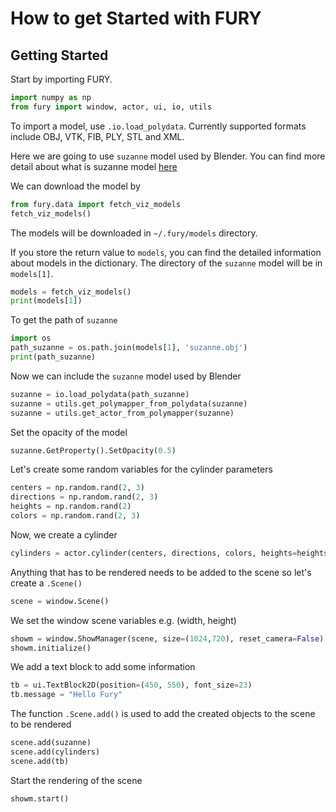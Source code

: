
# How to get Started with FURY

## Getting Started

Start by importing FURY.

```python filename="python" copy
import numpy as np
from fury import window, actor, ui, io, utils
```

<Callout>To import a model, use `.io.load_polydata`. Currently supported formats include OBJ, VTK, FIB, PLY, STL and XML.</Callout>

Here we are going to use ``suzanne`` model used by Blender. You can find more detail about what is suzanne model [here](https://en.wikipedia.org/wiki/Blender_(software)#:~:text=A%20low-polygon%20model%20with%20only%20500%20faces%2C%20Suzanne,gives%20out%20an%20award%20called%20the%20Suzanne%20Award.)



We can download the model by

```python filename="python" copy
from fury.data import fetch_viz_models
fetch_viz_models()
```

The models will be downloaded in ``~/.fury/models`` directory.

If you store the return value to ``models``, you can find the detailed information about models in the dictionary. The directory of the ``suzanne`` model will be in ``models[1]``.

```python filename="python" copy
models = fetch_viz_models()
print(models[1])
```

To get the path of `suzanne`

```python filename="python" copy
import os
path_suzanne = os.path.join(models[1], 'suzanne.obj')
print(path_suzanne)
```

Now we can include the ``suzanne`` model used by Blender

```python filename="python" copy
suzanne = io.load_polydata(path_suzanne)
suzanne = utils.get_polymapper_from_polydata(suzanne)
suzanne = utils.get_actor_from_polymapper(suzanne)
```

Set the opacity of the model

```python filename="python" copy
suzanne.GetProperty().SetOpacity(0.5)
```

Let's create some random variables for the cylinder parameters

```python filename="python" copy
centers = np.random.rand(2, 3)
directions = np.random.rand(2, 3)
heights = np.random.rand(2)
colors = np.random.rand(2, 3)
```

Now, we create a cylinder

```python filename="python" copy
cylinders = actor.cylinder(centers, directions, colors, heights=heights)
```

Anything that has to be rendered needs to be added to the scene so let's create a `.Scene()`

```python filename="python" copy
scene = window.Scene()
```

We set the window scene variables e.g. (width, height)

```python filename="python" copy
showm = window.ShowManager(scene, size=(1024,720), reset_camera=False)
showm.initialize()
```

We add a text block to add some information

```python filename="python" copy
tb = ui.TextBlock2D(position=(450, 550), font_size=23)
tb.message = "Hello Fury"
```

The function `.Scene.add()` is used to add the created objects to the scene to be rendered

```python filename="python" copy
scene.add(suzanne)
scene.add(cylinders)
scene.add(tb)
```

Start the rendering of the scene

```python filename="python" copy
showm.start()
```
<div>
<Screenshot src={suzanne} alt="Navbar menu" />
</div>